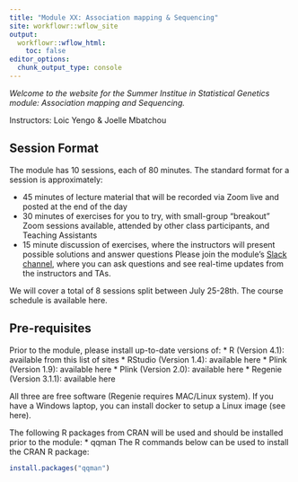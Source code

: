 ```yaml
---
title: "Module XX: Association mapping & Sequencing"
site: workflowr::wflow_site
output:
  workflowr::wflow_html:
    toc: false
editor_options:
  chunk_output_type: console
---
```


*Welcome to the website for the Summer Institue in Statistical Genetics module: Association mapping and Sequencing.*

Instructors: Loic Yengo & Joelle Mbatchou

## Session Format
The module has 10 sessions, each of 80 minutes. The standard format for a session is approximately:

* 45 minutes of lecture material that will be recorded via Zoom live and posted at the end of the day
* 30 minutes of exercises for you to try, with small-group "breakout" Zoom sessions available, attended by other class participants, and Teaching Assistants
* 15 minute discussion of exercises, where the instructors will present possible solutions and answer questions
Please join the module's [Slack channel](www.expage.com), where you can ask questions and see real-time updates from the instructors and TAs.

We will cover a total of 8 sessions split between July 25-28th. The course schedule is available here.

## Pre-requisites

Prior to the module, please install up-to-date versions of:
* R (Version 4.1): available from this list of sites
* RStudio (Version 1.4): available here
* Plink (Version 1.9): available here
* Plink (Version 2.0): available here
* Regenie (Version 3.1.1): available here

All three are free software (Regenie requires MAC/Linux system). If you have a Windows laptop, you can install docker to setup a Linux image (see here).

The following R packages from CRAN will be used and should be installed prior to the module:
* qqman
The R commands below can be used to install the CRAN R package:
```r
install.packages("qqman")
```


